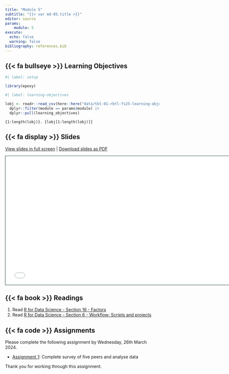 ```yaml
---
title: "Module 5"
subtitle: "{{< var md-05.title >}}"
editor: source
params:
    module: 5
execute: 
  echo: false
  warning: false
bibliography: references.bib
---
```


## {{< fa bullseye >}} Learning Objectives

```r
#| label: setup

library(epoxy)
```

```r
#| label: learning-objectives

lobj <- readr::read_csv(here::here("data/tbl-01-rbtl-fs25-learning-objectives.csv")) |> 
  dplyr::filter(module == params$module) |>
  dplyr::pull(learning_objectives)

```

```epoxy
{1:length(lobj)}. {lobj[1:length(lobj)]}
```

## {{< fa display >}} Slides

[View slides in full screen](../slides/lec-05-conditions.html) | [Download slides as PDF](https://github.com/rbtl-fs25/website/raw/main/slides/lec-05-conditions.pdf)

```{=html}
<iframe class="slide-deck" src="../slides/lec-05-conditions.html" height="420" width="747" style="border: 1px solid #123233;"></iframe>
```

## {{< fa book >}} Readings

1.  Read [R for Data Science - Section 16 - Factors](https://r4ds.hadley.nz/factors)
2.  Read [R for Data Science - Section 6 - Workflow: Scripts and projects](https://r4ds.hadley.nz/workflow-scripts)

## {{< fa code >}} Assignments

Please complete the following assignment by Wednesday, 26th March 2024. 

-   [Assignment 1](../assignments/md-05/am-05-1-survey-data.qmd): Complete survey of five peers and analyse data

Thank you for working through this assignment. 